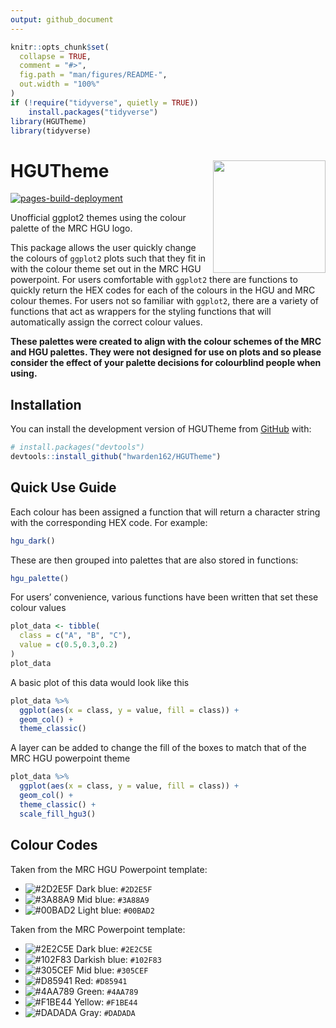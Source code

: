 ```yaml
---
output: github_document
---
```


<!-- README.md is generated from README.Rmd. Please edit that file -->

```r
knitr::opts_chunk$set(
  collapse = TRUE,
  comment = "#>",
  fig.path = "man/figures/README-",
  out.width = "100%"
)
if (!require("tidyverse", quietly = TRUE))
    install.packages("tidyverse")
library(HGUTheme)
library(tidyverse)
```

# HGUTheme <img src="man/figures/HGUHex.png" align="right" alt="" width="180" />

<!-- badges: start -->
[![pages-build-deployment](https://github.com/hwarden162/HGUTheme/actions/workflows/pages/pages-build-deployment/badge.svg)](https://github.com/hwarden162/HGUTheme/actions/workflows/pages/pages-build-deployment)
<!-- badges: end -->

Unofficial ggplot2 themes using the colour palette of the MRC HGU logo.

This package allows the user quickly change the colours of `ggplot2` plots such that they fit in with the colour theme set out in the MRC HGU powerpoint. For users comfortable with `ggplot2` there are functions to quickly return the HEX codes for each of the colours in the HGU and MRC colour themes. For users not so familiar with `ggplot2`, there are a variety of functions that act as wrappers for the styling functions that will automatically assign the correct colour values.

**These palettes were created to align with the colour schemes of the MRC and HGU palettes. They were not designed for use on plots and so please consider the effect of your palette decisions for colourblind people when using.**

## Installation

You can install the development version of HGUTheme from [GitHub](https://github.com/hwarden162/HGUTheme) with:

``` r
# install.packages("devtools")
devtools::install_github("hwarden162/HGUTheme")
```

## Quick Use Guide

Each colour has been assigned a function that will return a character string with the corresponding HEX code. For example:

```r
hgu_dark()
```

These are then grouped into palettes that are also stored in functions:

```r
hgu_palette()
```

For users' convenience, various functions have been written that set these colour values

```r
plot_data <- tibble(
  class = c("A", "B", "C"),
  value = c(0.5,0.3,0.2)
)
plot_data
```

A basic plot of this data would look like this

```r
plot_data %>%
  ggplot(aes(x = class, y = value, fill = class)) +
  geom_col() +
  theme_classic()
```

A layer can be added to change the fill of the boxes to match that of the MRC HGU powerpoint theme

```r
plot_data %>%
  ggplot(aes(x = class, y = value, fill = class)) +
  geom_col() +
  theme_classic() +
  scale_fill_hgu3()
```

## Colour Codes
Taken from the MRC HGU Powerpoint template:

* ![#2D2E5F](https://via.placeholder.com/15/2D2E5F/2D2E5F.png) Dark blue: `#2D2E5F`
* ![#3A88A9](https://via.placeholder.com/15/3A88A9/3A88A9.png) Mid blue: `#3A88A9`
* ![#00BAD2](https://via.placeholder.com/15/00BAD2/00BAD2) Light blue: `#00BAD2`

Taken from the MRC Powerpoint template:

* ![#2E2C5E](https://via.placeholder.com/15/2E2C5E/2E2C5E.png) Dark blue: `#2E2C5E`
* ![#102F83](https://via.placeholder.com/15/102F83/102F83.png) Darkish blue: `#102F83`
* ![#305CEF](https://via.placeholder.com/15/305CEF/305CEF.png) Mid blue: `#305CEF`
* ![#D85941](https://via.placeholder.com/15/D85941/D85941.png) Red: `#D85941`
* ![#4AA789](https://via.placeholder.com/15/4AA789/4AA789.png) Green: `#4AA789`
* ![#F1BE44](https://via.placeholder.com/15/F1BE44/F1BE44.png) Yellow: `#F1BE44`
* ![#DADADA](https://via.placeholder.com/15/DADADA/DADADA.png) Gray: `#DADADA`

